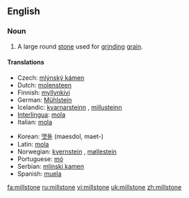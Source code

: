 ==English==
{{wikipedia}}

===Noun===
{{en-noun}}

# A large round [[stone]] used for [[grind]]ing [[grain]].

====Translations====
{{trans-top|large round stone used for grinding grain}}
*Czech: [[mlýnský kámen]] {{m}}
*Dutch: [[molensteen]] {{m}}
*Finnish: [[myllynkivi]]
*German: [[Mühlstein]] {{m}}
*Icelandic: [[kvarnarsteinn]] {{m}}, [[millusteinn]] {{m}}
*[[Interlingua]]: [[mola]]
*Italian: [[mola]] {{f}}
{{trans-mid}}
*Korean: [[맷돌]] (maesdol, maet-)
*Latin: [[mola ]] {{f}}
*Norwegian: [[kvernstein]] {{m}}, [[møllestein]] {{m}}
*Portuguese: [[mó]] {{f}}
*Serbian: [[mlinski kamen]] {{m}}
*Spanish: [[muela]] {{f}}
{{trans-bottom}}

[[fa:millstone]]
[[ru:millstone]]
[[vi:millstone]]
[[uk:millstone]]
[[zh:millstone]]